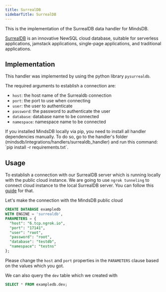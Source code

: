 ```yaml
---
title: SurrealDB
sidebarTitle: SurrealDB
---
```


This is the implementation of the SurrealDB data handler for MindsDB.

[SurrealDB](https://surrealdb.com/) is an innovative NewSQL cloud database, suitable for serverless applications, jamstack applications, single-page applications, and traditional applications.

## Implementation

This handler was implemented by using the python library `pysurrealdb`.

The required arguments to establish a connection are:

* `host`: the host name of the Surrealdb connection
* `port`: the port to use when connecting
* `user`: the user to authenticate
* `password`: the password to authenticate the user
* `database`: database name to be connected
* `namespace`: namespace name to be connected

<Tip>
If you installed MindsDB locally via pip, you need to install all handler dependencies manually. To do so, go to the handler's folder (mindsdb/integrations/handlers/surrealdb_handler) and run this command: `pip install -r requirements.txt`.
</Tip>

## Usage

To establish a connection with our SurrealDB server which is running locally with the public cloud instance. We are going to use `ngrok tunneling` to connect cloud instance to the local SurrealDB server. You can follow this [guide](https://docs.mindsdb.com/sql/create/database#making-your-local-database-available-to-mindsdb) for that.

Let's make the connection with the MindsDB public cloud 

```sql
CREATE DATABASE exampledb
WITH ENGINE = 'surrealdb',
PARAMETERS = {
  "host": "6.tcp.ngrok.io",
  "port": "17141",
  "user": "root",
  "password": "root",
  "database": "testdb",
  "namespace": "testns"
};
```

Please change the `host` and `port` properties in the `PARAMETERS` clause based on the values which you got.

We can also query the `dev` table which we created with
```sql
SELECT * FROM exampledb.dev;
```
